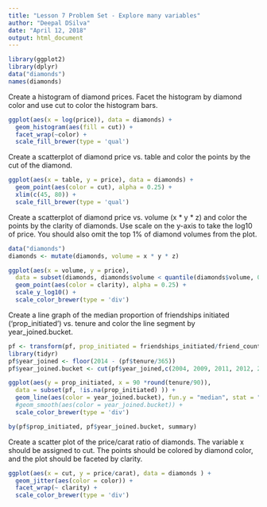 ```yaml
---
title: "Lesson 7 Problem Set - Explore many variables"
author: "Deepal DSilva"
date: "April 12, 2018"
output: html_document
---
```


```r
library(ggplot2)
library(dplyr)
data("diamonds")
names(diamonds)
```

 Create a histogram of diamond prices. Facet the histogram by diamond color and use cut to color the histogram bars.

```r
ggplot(aes(x = log(price)), data = diamonds) +
  geom_histogram(aes(fill = cut)) +
  facet_wrap(~color) +
  scale_fill_brewer(type = 'qual')
```

Create a scatterplot of diamond price vs. table and color the points by the cut of the diamond.

```r
ggplot(aes(x = table, y = price), data = diamonds) +
  geom_point(aes(color = cut), alpha = 0.25) +
  xlim(c(45, 80)) +
  scale_fill_brewer(type = 'qual')
```


Create a scatterplot of diamond price vs. volume (x * y * z) and color the points by the clarity of diamonds.
Use scale on the y-axis to take the log10 of price. You should also omit the top 1% of diamond volumes from the plot.

```r
data("diamonds")
diamonds <- mutate(diamonds, volume = x * y * z)

ggplot(aes(x = volume, y = price), 
  data = subset(diamonds, diamonds$volume < quantile(diamonds$volume, 0.99) & diamonds$volume > 0)) +
  geom_point(aes(color = clarity), alpha = 0.25) +
  scale_y_log10() +
  scale_color_brewer(type = 'div')
```

Create a line graph of the median proportion of friendships initiated ('prop_initiated') vs. tenure and color the line segment by year_joined.bucket.

```r
pf <- transform(pf, prop_initiated = friendships_initiated/friend_count)
library(tidyr)
pf$year_joined <- floor(2014 - (pf$tenure/365))
pf$year_joined.bucket <- cut(pf$year_joined,c(2004, 2009, 2011, 2012, 2014))

ggplot(aes(y = prop_initiated, x = 90 *round(tenure/90)), 
  data = subset(pf, !is.na(prop_initiated) )) +
  geom_line(aes(color = year_joined.bucket), fun.y = "median", stat = "summary") +
  #geom_smooth(aes(color = year_joined.bucket)) +
  scale_color_brewer(type = 'div')

by(pf$prop_initiated, pf$year_joined.bucket, summary)
```

Create a scatter plot of the price/carat ratio of diamonds. The variable x should be assigned to cut. The points should be colored by diamond color, and the plot should be faceted by clarity.

```r
ggplot(aes(x = cut, y = price/carat), data = diamonds ) +
  geom_jitter(aes(color = color)) +
  facet_wrap(~ clarity) +
  scale_color_brewer(type = 'div')
```

